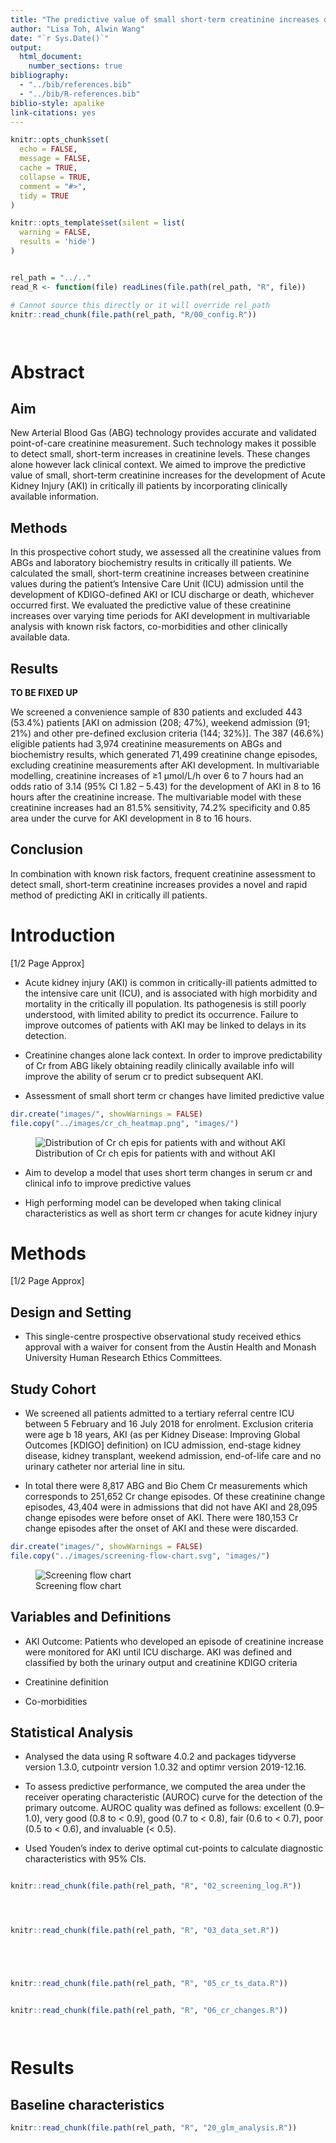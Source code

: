 ```yaml
---
title: "The predictive value of small short-term creatinine increases detected by arterial blood gases in a clinical context for critically ill patients"
author: "Lisa Toh, Alwin Wang"
date: "`r Sys.Date()`"
output:
  html_document:
    number_sections: true
bibliography:
  - "../bib/references.bib"
  - "../bib/R-references.bib"
biblio-style: apalike
link-citations: yes
---
```


```r
knitr::opts_chunk$set(
  echo = FALSE,
  message = FALSE,
  cache = TRUE,
  collapse = TRUE,
  comment = "#>",
  tidy = TRUE
)

knitr::opts_template$set(silent = list(
  warning = FALSE,
  results = 'hide')
)


rel_path = "../.."
read_R <- function(file) readLines(file.path(rel_path, "R", file))
```

```r
# Cannot source this directly or it will override rel_path
knitr::read_chunk(file.path(rel_path, "R/00_config.R"))
```

```r
```

```r
```

# Abstract {-}

## Aim {-}

New Arterial Blood Gas (ABG) technology provides accurate and validated
point-of-care creatinine measurement. Such technology makes it possible to
detect small, short-term increases in creatinine levels. These changes alone
however lack clinical context. We aimed to improve the predictive value of
small, short-term creatinine increases for the development of Acute Kidney
Injury (AKI) in critically ill patients by incorporating clinically available
information.

## Methods {-}

In this prospective cohort study, we assessed all the creatinine values from
ABGs and laboratory biochemistry results in critically ill patients. We
calculated the small, short-term creatinine increases between creatinine values
during the patient’s Intensive Care Unit (ICU) admission until the development
of KDIGO-defined AKI or ICU discharge or death, whichever occurred first. We
evaluated the predictive value of these creatinine increases over varying time
periods for AKI development in multivariable analysis with known risk factors,
co-morbidities and other clinically available data.

## Results {-}

**TO BE FIXED UP**

We screened a convenience sample of 830 patients and excluded 443 (53.4%)
patients [AKI on admission (208; 47%), weekend admission (91; 21%) and other
pre-defined exclusion criteria (144; 32%)]. The 387 (46.6%) eligible patients
had 3,974 creatinine measurements on ABGs and biochemistry results, which
generated 71,499 creatinine change episodes, excluding creatinine measurements
after AKI development. In multivariable modelling, creatinine increases of
≥1 µmol/L/h over 6 to 7 hours had an odds ratio of 3.14 (95% CI 1.82 – 5.43) for
the development of AKI in 8 to 16 hours after the creatinine increase. The
multivariable model with these creatinine increases had an 81.5% sensitivity,
74.2% specificity and 0.85 area under the curve for AKI development in 8 to 16
hours.

## Conclusion {-}

In combination with known risk factors, frequent creatinine assessment to detect
small, short-term creatinine increases provides a novel and rapid method of
predicting AKI in critically ill patients.

# Introduction

[1/2 Page Approx]

* Acute kidney injury (AKI) is common in critically-ill patients
admitted to the intensive care unit (ICU), and is associated
with high morbidity and mortality in the critically ill
population. Its pathogenesis is still poorly understood,
with limited ability to predict its occurrence. Failure to
improve outcomes of patients with AKI may be linked to
delays in its detection.

* Creatinine changes alone lack context. In order to improve predictability of
Cr from ABG likely obtaining readily clinically available info will improve the
ability of serum cr to predict subsequent AKI.

* Assessment of small short term cr changes have limited predictive value

```r
dir.create("images/", showWarnings = FALSE)
file.copy("../images/cr_ch_heatmap.png", "images/")
```

![Distribution of Cr ch epis for patients with and without AKI](images/cr_ch_heatmap.png)

* Aim to develop a model that uses short term changes in serum cr and clinical
info to improve predictive values

* High performing model can be developed when taking clinical characteristics as
well as short term cr changes for acute kidney injury

# Methods

[1/2 Page Approx]

## Design and Setting

* This single-centre prospective observational study received ethics
approval with a waiver for consent from the Austin Health and Monash
University Human Research Ethics Committees.

## Study Cohort

* We screened all patients admitted to a tertiary referral centre ICU
between 5 February and 16 July 2018 for enrolment. Exclusion criteria
were age b 18 years, AKI (as per Kidney Disease: Improving Global Outcomes
[KDIGO] definition) on ICU admission, end-stage kidney disease,
kidney transplant, weekend admission, end-of-life care and no urinary
catheter nor arterial line in situ.

* In total there were 8,817 ABG and Bio Chem Cr measurements which corresponds
to 251,652 Cr change episodes. Of these creatinine change episodes, 43,404 were
in admissions that did not have AKI and 28,095 change episodes were before onset
of AKI. There were 180,153 Cr change episodes after the onset of AKI and these
were discarded.

```r
dir.create("images/", showWarnings = FALSE)
file.copy("../images/screening-flow-chart.svg", "images/")
```

![Screening flow chart](images/screening-flow-chart.svg)

## Variables and Definitions

* AKI Outcome: Patients who developed an episode of creatinine increase were
monitored for AKI until ICU discharge. AKI was defined and classified by both
the urinary output and creatinine KDIGO criteria

* Creatinine definition

* Co-morbidities

## Statistical Analysis

* Analysed the data using R software 4.0.2 and packages tidyverse version 1.3.0,
cutpointr version 1.0.32 and optimr version 2019-12.16.

* To assess predictive performance, we computed the area
under the receiver operating characteristic (AUROC) curve
for the detection of the primary outcome. AUROC quality
was defined as follows: excellent (0.9–1.0), very good (0.8
to < 0.9), good (0.7 to < 0.8), fair (0.6 to < 0.7), poor (0.5
to < 0.6), and invaluable (< 0.5).

* Used Youden's index to derive optimal cut-points to calculate diagnostic
characteristics with 95% CIs.

<!-- R Analysis: Load Data -->
```r
```

```r
knitr::read_chunk(file.path(rel_path, "R", "02_screening_log.R"))
```

```r
```

```r
```

```r
```

```r
knitr::read_chunk(file.path(rel_path, "R", "03_data_set.R"))
```

```r
```

```r
```

```r
```

```r
```

```r
knitr::read_chunk(file.path(rel_path, "R", "05_cr_ts_data.R"))
```

```r
```

```r
knitr::read_chunk(file.path(rel_path, "R", "06_cr_changes.R"))
```

```r
```

```r
```

# Results

## Baseline characteristics
<!-- R Analysis: Demographics -->

<!-- Should have columns for each of the models -->

<!-- R Analysis: Analysis -->
```r
knitr::read_chunk(file.path(rel_path, "R", "20_glm_analysis.R"))
```

```r
```

```r
```

```r
```


